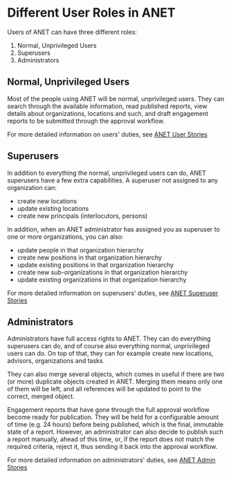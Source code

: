 
<Meta title="0. ANET Stories/1. User Roles" />

# Different User Roles in ANET

Users of ANET can have three different roles:

1. Normal, Unprivileged Users
1. Superusers
1. Administrators

## Normal, Unprivileged Users

Most of the people using ANET will be normal, unprivileged users. They can search through the
available information, read published reports, view details about organizations, locations and such,
and draft engagement reports to be submitted through the approval workflow.

For more detailed information on users' duties, see
[ANET User Stories](/docs/1-anet-user-stories-0-introduction--docs#workflows-for-advisors)

## Superusers

In addition to everything the normal, unprivileged users can do, ANET superusers have a few extra
capabilities. A superuser not assigned to any organization can:
-   create new locations
-   update existing locations
-   create new principals (interlocutors, persons)

In addition, when an ANET administrator has assigned you as superuser to one or more organizations,
you can also:
-   update people in that organization hierarchy
-   create new positions in that organization hierarchy
-   update existing positions in that organization hierarchy
-   create new sub-organizations in that organization hierarchy
-   update existing organizations in that organization hierarchy

For more detailed information on superusers' duties, see
[ANET Superuser Stories](/docs/2-anet-superuser-stories-0-introduction--docs#workflows-for-superusers)

## Administrators

Administrators have full access rights to ANET. They can do everything superusers can do, and of
course also everything normal, unprivileged users can do. On top of that, they can for example
create new locations, advisors, organizations and tasks.

They can also merge several objects, which comes in useful if there are two (or more) duplicate
objects created in ANET. Merging them means only one of them will be left, and all references will
be updated to point to the correct, merged object.

Engagement reports that have gone through the full approval workflow become ready for publication.
They will be held for a configurable amount of time (e.g. 24 hours) before being published, which is
the final, immutable state of a report. However, an administrator can also decide to publish such a
report manually, ahead of this time, or, if the report does not match the required criteria, reject
it, thus sending it back into the approval workflow.

For more detailed information on administrators' duties, see
[ANET Admin Stories](/docs/3-anet-admin-stories-0-introduction--docs#workflows-for-administrators)
